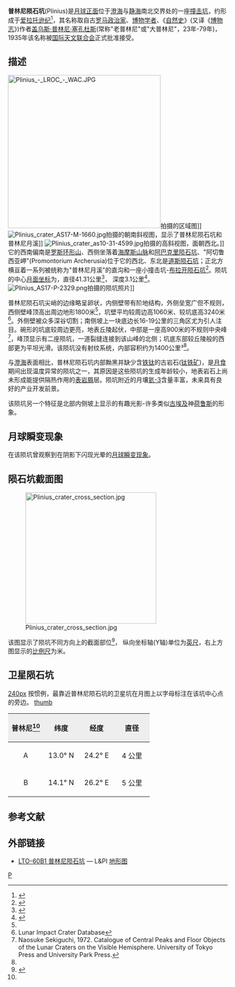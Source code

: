 {{lunar crater data|
 image=Plinius crater 4085 h2.jpg|260px|
 caption=[[月球轨道器4号|月球轨道器4号]]拍摄的图像|
 latitude=15.4|
 N_or_S=N|
 longitude=23.7|
 E_or_W=E|
 diameter=41.31公里|
 depth=3.1公里|
 colong=336|
 eponym=[[老普林尼|盖乌斯·普林尼·塞孔杜斯]]}}
'''普林尼陨石坑'''(Plinius)是[[月球正面|月球正面]]位于[[澄海|澄海]]与[[静海|静海]]南北交界处的一座[[撞击坑|撞击坑]]，约形成于[[爱拉托逊纪|爱拉托逊纪]]<ref name="Wiki">{{Cite web |url=http://the-moon.wikispaces.com/Plinius |title=Description of the crater on the site ?The Moon Wiki? |access-date=2016-06-02 |archive-date=2019-10-09 |archive-url=https://web.archive.org/web/20191009063840/https://the-moon.wikispaces.com/Plinius |dead-url=no }}</ref>，其名称取自古[[罗马|罗马]][[政治家|政治家]]、[[自然历史|博物学者]]、《[[自然史|自然史]]》(又译《[[博物志|博物志]]》)作者[[老普林尼|盖乌斯·普林尼·塞孔杜斯]](常称"老普林尼"或"大普林尼"，23年-79年)，1935年该名称被[[国际天文联合会|国际天文联合会]]正式批准接受。

==描述==
[[Image:Plinius_-_LROC_-_WAC.JPG|350px]]拍摄的区域图]]
[[Image:Plinius_crater_AS17-M-1660.jpg|thumb]]拍摄的朝南斜视图，显示了普林尼陨石坑和普林尼月溪]]
[[Image:Plinius_crater_as10-31-4599.jpg|thumb]]拍摄的高斜视图，面朝西北。]]
它的西南偏南是[[罗斯环形山|罗斯环形山]]、西侧坐落着[[海玛斯山脉|海摩斯山脉]]和[[阿巴克里陨石坑|阿巴克里陨石坑]]、"阿切鲁西亚岬"(Promontorium Archerusia)位于它的西北、东北是[[道斯陨石坑|道斯陨石坑]]；正北方横亘着一系列被统称为"普林尼月溪"的直沟和一座小撞击坑-[[布拉开陨石坑|布拉开陨石坑]]<ref>{{Cite web |url=http://www.lpi.usra.edu/resources/mapcatalog/LAC/lac60/ |title=Map crater Plinius LAC60 |access-date=2016-06-02 |archive-date=2016-03-03 |archive-url=https://web.archive.org/web/20160303220727/http://www.lpi.usra.edu/resources/mapcatalog/LAC/lac60/ |dead-url=no }}</ref>。陨坑的中心[[月面坐标|月面坐标]]为{{Coord|15.36|N|23.61|E|globe:Moon|nogoogle=1|noosm=1}}，直径41.31公里<ref name="IAU">{{Cite web |url=http://planetarynames.wr.usgs.gov/Feature/4762 |title=Directory of the International Astronomical Union |access-date=2016-06-02 |archive-date=2020-11-27 |archive-url=https://web.archive.org/web/20201127013818/http://planetarynames.wr.usgs.gov/Feature/4762 |dead-url=no }}</ref>，
深度3.1公里<ref>{{Cite web |url=http://fisherka.csolutionshosting.net/astronote/plan/craterdepth/html/CraterDepthFeatureNameWestfall.html |title=John E. Westfall’s Atlas of the Lunar Terminator, Cambridge Univ. Press (2000 |access-date=2016-06-02 |archive-date=2014-12-18 |archive-url=https://archive.today/20141218234310/http://fisherka.csolutionshosting.net/astronote/plan/craterdepth/html/CraterDepthFeatureNameWestfall.html |dead-url=no }}</ref>。
[[Image:Plinius_AS17-P-2329.png|thumb]]拍摄的陨坑照片]]

普林尼陨石坑尖峭的边缘略呈卵状，内侧壁带有阶地结构，外侧垒宽广但不规则，西侧壁峰顶高出周边地形1800米<ref name="Wiki"/>，坑壁平均较周边高1060米、较坑底高3240米<ref name=LICD>Lunar Impact Crater Database</ref>。外侧壁被众多深谷切割；南侧坡上一块底边长16-19公里的三角区尤为引人注目。碗形的坑底较周边更亮，地表丘陵起伏，中部是一座高900米的不规则中央峰<ref>Naosuke Sekiguchi, 1972. Catalogue of Central Peaks and Floor Objects of the Lunar Craters on the Visible Hemisphere. University of Tokyo Press and University Park Press.</ref>，峰顶显示有二座陨坑，一道裂缝连接到该山峰的北侧；坑底东部较丘陵般的西部更为平坦光滑。该陨坑没有射纹系统，内部容积约为1400公里³<ref name="LICD"/>。

与[[澄海|澄海]]表面相比，普林尼陨石坑内部黝黑并缺少含[[铁|铁]][[钛|钛]]的古岩石([[钛铁矿|钛铁矿]])，是[[月食|月食]]期间出现温度异常的陨坑之一，其原因是这些陨坑的生成年龄较小，地表岩石上尚未形成能提供隔热作用的[[表岩屑|表岩屑]]层。陨坑附近的月壤[[氦-3|氦-3]]含量丰富，未来具有良好的产业开发前景。

该陨坑另一个特征是北部内侧坡上显示的有趣光影-许多类似[[古埃及|古埃及]]神[[荷鲁斯|荷鲁斯]]的形象。

==月球瞬变现象==
在该陨坑曾观察到在阴影下闪现光晕的[[月球瞬变现象|月球瞬变现象]]。

==陨石坑截面图==
[[Image:Plinius_crater_cross_section.jpg|300px]]

该图显示了陨坑不同方向上的截面部位<ref>{{Cite web |url=http://ntrs.nasa.gov/archive/nasa/casi.ntrs.nasa.gov/19660012493_1966012493.pdf |title=Catalogue of lunar craters cross sections I Craters with peaks by Gerald S. Hawkins, William H. Zack and Stephen M. Saslow |access-date=2016-06-02 |archive-date=2013-11-05 |archive-url=https://web.archive.org/web/20131105120354/http://ntrs.nasa.gov/archive/nasa/casi.ntrs.nasa.gov/19660012493_1966012493.pdf |dead-url=no }}</ref>，
纵向坐标轴(Y轴)单位为[[英尺|英尺]]，右上方图显示的[[比例尺|比例尺]]为米。

==卫星陨石坑==
[[image:Plinius_lunar_crater_map.jpg|240px]]
按惯例，最靠近普林尼陨石坑的卫星坑在月图上以字母标注在该坑中心点的旁边。
[[image:Location_of_lunar_crater_plinius.jpg|thumb]]
{| class="wikitable"
!width="25%" style="background:#eeeeee;" |普林尼<ref name="IAU"/>
!width="25%" style="background:#eeeeee;" |纬度
!width="25%" style="background:#eeeeee;" |经度
!width="25%" style="background:#eeeeee;" |直径
|-
|align="center"|A
|align="center"|13.0° N
|align="center"|24.2° E
|align="center"|4 公里
|-
|align="center"|B
|align="center"|14.1° N
|align="center"|26.2° E
|align="center"|5 公里
|}{{clear}}

==参考文献==
{{reflist}}

==外部链接==
* [http://www.lpi.usra.edu/resources/mapcatalog/LTO/lto60b1_1/ LTO-60B1 普林尼陨石坑] {{Wayback|url=http://www.lpi.usra.edu/resources/mapcatalog/LTO/lto60b1_1/ |date=20201127013623 }} — L&PI [[地形图|地形图]]

[[Category:月球环形山|P]]
{{月球環形山 (O-Q)}}